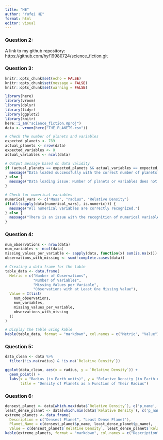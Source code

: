 ```yaml
---
title: "HE"
author: "Yufei HE"
format: html
editor: visual
---
```


### Question 2:

A link to my github repository: <https://github.com/hyf19980724/science_fiction.git>

### Question 3:

```r
knitr::opts_chunk$set(echo = FALSE)
knitr::opts_chunk$set(message = FALSE)
knitr::opts_chunk$set(warning = FALSE)
```

```r
library(here)
library(vroom)
library(dplyr)
library(tidyr)
library(ggplot2)
library(knitr)
here::i_am("science_fiction.Rproj")
data <- vroom(here("THE_PLANETS.csv"))
```

```r

# Check the number of planets and variables
expected_planets <- 789
actual_planets <- nrow(data)
expected_variables <- 8
actual_variables <- ncol(data)

# Output message based on data validity
if (actual_planets == expected_planets && actual_variables == expected_variables) {
  message("Data loaded successfully with the correct number of planets and variables.")
} else {
  message("Data loading issue: Number of planets or variables does not match expectations.")
}

# Check for numerical variables
numerical_vars <- c("Mass", "radius", "Relative Density")
if(all(sapply(data[numerical_vars], is.numeric))) {
  message("All numerical variables are correctly recognized.")
} else {
  message("There is an issue with the recognition of numerical variables.")
}

```

### Question 4:

```r
num_observations <- nrow(data)
num_variables <- ncol(data)
missing_values_per_variable <- sapply(data, function(x) sum(is.na(x)))
observations_with_missing <- sum(!complete.cases(data))

# Creating a data frame for the table
table_data <- data.frame(
  Metric = c("Number of Observations", 
             "Number of Variables", 
             "Missing Values per Variable", 
             "Observations with at Least One Missing Value"),
  Value = I(list(
    num_observations, 
    num_variables, 
    missing_values_per_variable, 
    observations_with_missing
  ))
)

# Display the table using kable
kable(table_data, format = "markdown", col.names = c("Metric", "Value"))
```

### Question 5:

```r
data_clean <- data %>% 
  filter(!is.na(radius) & !is.na(`Relative Density`))
```

```r
ggplot(data_clean, aes(x = radius, y = `Relative Density`)) +
  geom_point() +
  labs(x = "Radius (in Earth units)", y = "Relative Density (in Earth units)", 
       title = "Density of Planets as a Function of Their Radius")
```

### Question 6:

```r
densest_planet <- data[which.max(data$`Relative Density`), c('p_name', 'Relative Density')]
least_dense_planet <- data[which.min(data$`Relative Density`), c('p_name', 'Relative Density')]
extreme_planets <- data.frame(
  Description = c("Densest Planet", "Least Dense Planet"),
  Planet_Name = c(densest_planet$p_name, least_dense_planet$p_name),
  Value = c(densest_planet$`Relative Density`, least_dense_planet$`Relative Density`))
kable(extreme_planets, format = "markdown", col.names = c("Description", "Planet Name", "Value"))
```
